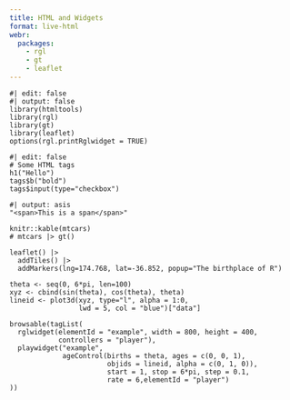 ```yaml
---
title: HTML and Widgets
format: live-html
webr:
  packages:
    - rgl
    - gt
    - leaflet
---
```


```webr
#| edit: false
#| output: false
library(htmltools)
library(rgl)
library(gt)
library(leaflet)
options(rgl.printRglwidget = TRUE)
```

```webr
#| edit: false
# Some HTML tags
h1("Hello")
tags$b("bold")
tags$input(type="checkbox")
```

```webr
#| output: asis
"<span>This is a span</span>"
```

```webr
knitr::kable(mtcars)
# mtcars |> gt()
```


```webr
leaflet() |>
  addTiles() |>
  addMarkers(lng=174.768, lat=-36.852, popup="The birthplace of R")
```

```webr
theta <- seq(0, 6*pi, len=100)
xyz <- cbind(sin(theta), cos(theta), theta)
lineid <- plot3d(xyz, type="l", alpha = 1:0, 
                 lwd = 5, col = "blue")["data"]

browsable(tagList(
  rglwidget(elementId = "example", width = 800, height = 400,
            controllers = "player"),
  playwidget("example", 
             ageControl(births = theta, ages = c(0, 0, 1),
                        objids = lineid, alpha = c(0, 1, 0)),
                        start = 1, stop = 6*pi, step = 0.1, 
                        rate = 6,elementId = "player")
))
```
